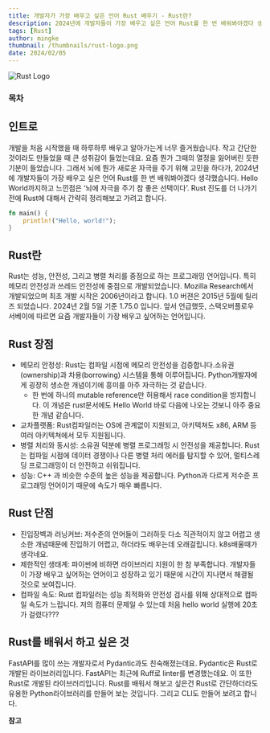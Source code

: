 ```yaml
---
title: 개발자가 가장 배우고 싶은 언어 Rust 배우기 - Rust란?
description: 2024년에 개발자들이 가장 배우고 싶은 언어 Rust를 한 번 배워봐야겠다 생각했습니다. Hello World까지하고 느낀점은 ‘뇌에 자극을 주기 참 좋은 선택이다’. Rust 진도를 더 나가기 전에 Rust에 대해서 간략히 정리해보고 가려고 합니다.
tags: [Rust]
author: mingke
thumbnail: /thumbnails/rust-logo.png
date: 2024/02/05
---
```


<Image src="/thumbnails/rust-logo.png" alt="Rust Logo" />

### 목차

## 인트로

개발을 처음 시작했을 때 하루하루 배우고 알아가는게 너무 즐거웠습니다. 작고 간단한 것이라도 만들었을 때 큰 성취감이 들었는데요. 요즘 뭔가 그때의 열정을 잃어버린 듯한 기분이 들었습니다. 그래서 뇌에 뭔가 새로운 자극을 주기 위해 고민을 하다가, 2024년에 개발자들이 가장 배우고 싶은 언어 Rust를 한 번 배워봐야겠다 생각했습니다. Hello World까지하고 느낀점은 ‘뇌에 자극을 주기 참 좋은 선택이다’. Rust 진도를 더 나가기 전에 Rust에 대해서 간략히 정리해보고 가려고 합니다.

```rust
fn main() {
    println!("Hello, world!");
}
```

## Rust란

Rust는 성능, 안전성, 그리고 병렬 처리를 중점으로 하는 프로그래밍 언어입니다. 특히 메모리 안전성과 쓰레드 안전성에 중점으로 개발되었습니다. Mozilla Research에서 개발되었으며 최초 개발 시작은 2006년이라고 합니다. 1.0 버젼은 2015년 5월에 릴리즈 되었습니다. 2024년 2월 5일 기준 1.75.0 입니다. 앞서 언급했듯, 스택오버플로우 서베이에 따르면 요즘 개발자들이 가장 배우고 싶어하는 언어입니다.

## Rust 장점

- 메모리 안정성: Rust는 컴파일 시점에 메모리 안전성을 검증합니다.소유권(ownership)과 차용(borrowing) 시스템을 통해 이루어집니다. Python개발자에게 굉장히 생소한 개념이기에 흥미를 아주 자극하는 것 같습니다.
  - 한 번에 하나의 mutable reference만 허용해서 race condition을 방지합니다. 이 개념은 rust문서에도 Hello World 바로 다음에 나오는 것보니 아주 중요한 개념 같습니다.
- 교차플랫폼: Rust컴파일러는 OS에 관계없이 지원되고, 아키텍쳐도 x86, ARM 등 여러 아키텍쳐에서 모두 지원됩니다.
- 병렬 처리와 동시성: 소유권 덕분에 병렬 프로그래밍 시 안전성을 제공합니다. Rust는 컴파일 시점에 데이터 경쟁이나 다른 병렬 처리 에러를 탐지할 수 있어, 멀티스레딩 프로그래밍이 더 안전하고 쉬워집니다.
- 성능: C++ 과 비슷한 수준의 높은 성능을 제공합니다. Python과 다르게 저수준 프로그래밍 언어이기 때문에 속도가 매우 빠릅니다.

## Rust 단점

- 진입장벽과 러닝커브: 저수준의 언어들이 그러하듯 다소 직관적이지 않고 어렵고 생소한 개념때문에 진입하기 어렵고, 하더라도 배우는데 오래걸립니다. k8s배울때가 생각네요.
- 제한적인 생태계: 파이썬에 비하면 라이브러리 지원이 한 참 부족합니다. 개발자들이 가장 배우고 싶어하는 언어이고 성장하고 있기 때문에 시간이 지나면서 해결될 것으로 보여집니다.
- 컴파일 속도: Rust 컴파일러는 성능 최적화와 안전성 검사를 위해 상대적으로 컴파일 속도가 느립니다. 저의 컴퓨터 문제일 수 있는데 처음 hello world 실행에 20초가 걸렸다???

## Rust를 배워서 하고 싶은 것

FastAPI를 많이 쓰는 개발자로서 Pydantic과도 친숙해졌는데요. Pydantic은 Rust로 개발된 라이브러리입니다. FastAPI는 최근에 Ruff로 linter를 변경했는데요. 이 또한 Rust로 개발된 라이브러리입니다. Rust를 배워서 해보고 싶은건 Rust로 간단하더라도 유용한 Python라이브러리를 만들어 보는 것입니다. 그리고 CLI도 만들어 보려고 합니다.

**참고**

<Link url="https://survey.stackoverflow.co/2023/#technology-admired-and-desired" />

<Link url="https://hackr.io/blog/best-programming-languages-to-learn" />

<Link url="https://chaechae.life/blog/rust-ownership-borrowing" />

<Link url="https://chaechae.life/blog/rust-word-1" />
